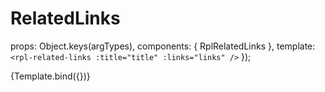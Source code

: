 
<Meta title="Molecules/RelatedLinks" />

# RelatedLinks

  props: Object.keys(argTypes),
  components: { RplRelatedLinks },
  template: `<rpl-related-links :title="title" :links="links" />`
});

<Canvas>
  <Story
    name="RelatedLinks"
    args={{
      title: 'Related links',
      links: [
        { text: 'Link to external content', url: 'http://www.google.com' },
        { text: 'Second link it goes right here', url: '#' },
        { text: 'Third link to extra content', url: '#' },
        { text: 'This is a long link to extra content', url: '#' }
      ]
    }}
  >
    {Template.bind({})}
  </Story>
</Canvas>

<ArgsTable of={RplRelatedLinks} />


